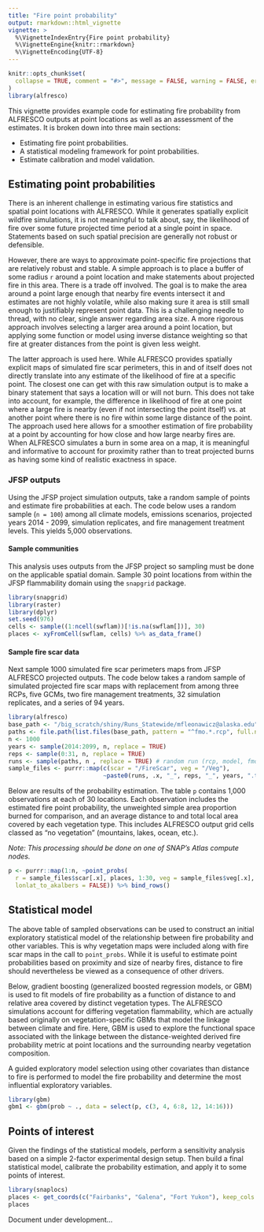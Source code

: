 ```yaml
---
title: "Fire point probability"
output: rmarkdown::html_vignette
vignette: >
  %\VignetteIndexEntry{Fire point probability}
  %\VignetteEngine{knitr::rmarkdown}
  %\VignetteEncoding{UTF-8}
---
```


```r
knitr::opts_chunk$set(
  collapse = TRUE, comment = "#>", message = FALSE, warning = FALSE, error = FALSE, tidy = TRUE
)
library(alfresco)
```

This vignette provides example code for estimating fire probability from ALFRESCO outputs at point locations as well as an assessment of the estimates.
It is broken down into three main sections:

* Estimating fire point probabilities.
* A statistical modeling framework for point probabilities.
* Estimate calibration and model validation.

## Estimating point probabilities

There is an inherent challenge in estimating various fire statistics and spatial point locations with ALFRESCO.
While it generates spatially explicit wildfire simulations, it is not meaningful to talk about, say, the likelihood of fire
over some future projected time period at a single point in space. Statements based on such spatial precision are generally
not robust or defensible.

However, there are ways to approximate point-specific fire projections that are relatively robust and stable.
A simple approach is to place a buffer of some radius `r` around a point location and make statements about projected fire in
this area. There is a trade off involved. The goal is to make the area around a point large enough that nearby fire events
intersect it and estimates are not highly volatile, while also making sure it area is still small enough to justifiably represent
point data. This is a challenging needle to thread, with no clear, single answer regarding area size.
A more rigorous approach involves selecting a larger area around a point location, but applying some function or model using
inverse distance weighting so that fire at greater distances from the point is given less weight.

The latter approach is used here. While ALFRESCO provides spatially explicit maps of simulated fire scar perimeters,
this in and of itself does not directly translate into any estimate of the likelihood of fire at a specific point.
The closest one can get with this raw simulation output is to make a binary statement that says a location will or will not burn.
This does not take into account, for example, the difference in likelihood of fire at one point where a large fire is nearby (even 
if not intersecting the point itself) vs. at another point where there is no fire within some large distance of the point.
The approach used here allows for a smoother estimation of fire probability at a point by accounting for how close and how large
nearby fires are. When ALFRESCO simulates a burn in some area on a map, it is meaningful and informative to account for proximity 
rather than to treat projected burns as having some kind of realistic exactness in space.

### JFSP outputs

Using the JFSP project simulation outputs, take a random sample of points and estimate fire probabilities at each. The code below uses a random sample (`n = 100`) among all climate models, emissions scenarios, projected years 2014 - 2099, simulation replicates, and fire management treatment levels. This yields 5,000 observations.

#### Sample communities

This analysis uses outputs from the JFSP project so sampling must be done on the applicable spatial domain. Sample 30 point locations from within the JFSP flammability domain using the `snapgrid` package.


```r
library(snapgrid)
library(raster)
library(dplyr)
set.seed(976)
cells <- sample((1:ncell(swflam))[!is.na(swflam[])], 30)
places <- xyFromCell(swflam, cells) %>% as_data_frame()
```

#### Sample fire scar data

Next sample 1000 simulated fire scar perimeters maps from JFSP ALFRESCO projected outputs.
The code below takes a random sample of simulated projected fire scar maps with replacement from among three RCPs, five GCMs, two fire management treatments, 32 simulation replicates, and a series of 94 years.

```r
library(alfresco)
base_path <- "/big_scratch/shiny/Runs_Statewide/mfleonawicz@alaska.edu"
paths <- file.path(list.files(base_path, pattern = "^fmo.*.rcp", full.names = TRUE), "Maps")
n <- 1000
years <- sample(2014:2099, n, replace = TRUE)
reps <- sample(0:31, n, replace = TRUE)
runs <- sample(paths, n , replace = TRUE) # random run (rcp, model, fmo)
sample_files <- purrr::map(c(scar = "/FireScar", veg = "/Veg"), 
                           ~paste0(runs, .x, "_", reps, "_", years, ".tif"))
```

Below are results of the probability estimation. The table `p` contains 1,000 observations at each of 30 locations. Each observation includes the estimated fire point probability, the unweighted simple area proportion burned for comparison, and an average distance to and total local area covered by each vegetation type. This includes ALFRESCO output grid cells classed as "no vegetation" (mountains, lakes, ocean, etc.).

*Note: This processing should be done on one of SNAP's Atlas compute nodes.*

```r
p <- purrr::map(1:n, ~point_probs(
  r = sample_files$scar[.x], places, 1:30, veg = sample_files$veg[.x], 
  lonlat_to_akalbers = FALSE)) %>% bind_rows()
```

## Statistical model

The above table of sampled observations can be used to construct an initial exploratory statistical model of the relationship between fire probability and other variables. This is why vegetation maps were included along with fire scar maps in the call to `point_probs`. While it is useful to estimate point probabilities based on proximity and size of nearby fires, distance to fire should nevertheless be viewed as a consequence of other drivers.

Below, gradient boosting (generalized boosted regression models, or GBM) is used to fit models of fire probability as a function of distance to and relative area covered by distinct vegetation types. The ALFRESCO simulations account for differing vegetation flammability,
which are actually based originally on vegetation-specific GBMs that model the linkage between climate and fire.
Here, GBM is used to explore the functional space associated with the linkage between the distance-weighted derived fire probability metric at point locations and the surrounding nearby vegetation composition.

A guided exploratory model selection using other covariates than distance to fire is performed to model the fire probability and determine the most influential exploratory variables.

```r
library(gbm)
gbm1 <- gbm(prob ~ ., data = select(p, c(3, 4, 6:8, 12, 14:16)))
```

## Points of interest

Given the findings of the statistical models, perform a sensitivity analysis based on a simple 2-factor experimental design setup.
Then build a final statistical model, calibrate the probability estimation, and apply it to some points of interest.

```r
library(snaplocs)
places <- get_coords(c("Fairbanks", "Galena", "Fort Yukon"), keep_cols = TRUE) %>% slice(1:3)
places
```

Document under development...
